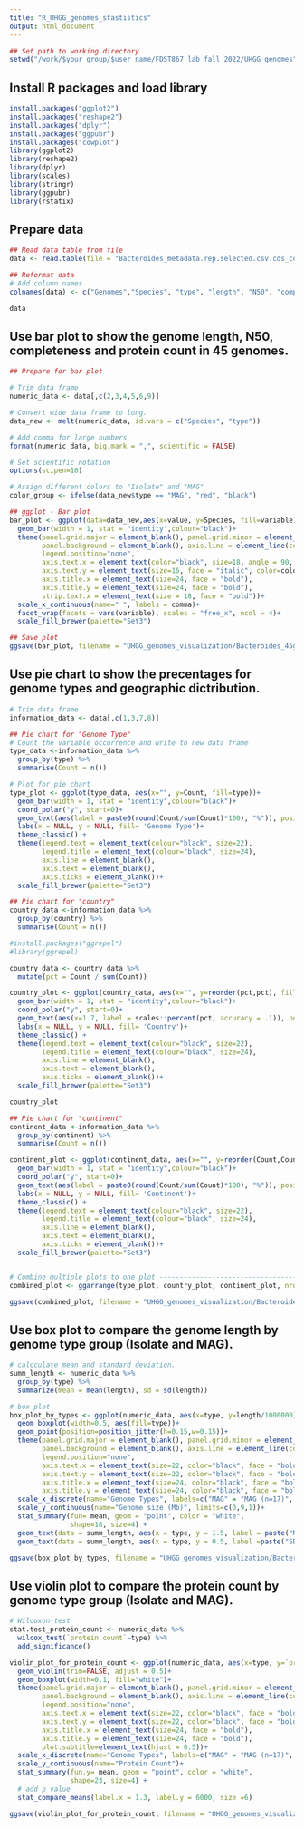 ```yaml
---
title: "R_UHGG_genomes_stastistics"
output: html_document
---
```


```r
## Set path to working directory
setwd("/work/$your_group/$user_name/FDST867_lab_fall_2022/UHGG_genomes")
```

## Install R packages and load library
```r
install.packages("ggplot2")
install.packages("reshape2")
install.packages("dplyr")
install.packages("ggpubr")
install.packages("cowplot")
library(ggplot2)
library(reshape2)
library(dplyr)
library(scales)
library(stringr)
library(ggpubr)
library(rstatix)
```

## Prepare data
```r
## Read data table from file
data <- read.table(file = "Bacteroides_metadata.rep.selected.csv.cds_count", sep=',', header = FALSE)

## Reformat data
# Add column names
colnames(data) <- c("Genomes","Species", "type", "length", "N50", "completeness", "country", "continent", "protein count")

data
```

## Use bar plot to show the genome length, N50, completeness and protein count in 45 genomes.
```r
## Prepare for bar plot

# Trim data frame
numeric_data <- data[,c(2,3,4,5,6,9)]

# Convert wide data frame to long.
data_new <- melt(numeric_data, id.vars = c("Species", "type"))

# Add comma for large numbers
format(numeric_data, big.mark = ",", scientific = FALSE)

# Set scientific notation
options(scipen=10)

# Assign different colors to "Isolate" and "MAG" 
color_group <- ifelse(data_new$type == "MAG", "red", "black")

## ggplot - Bar plot
bar_plot <- ggplot(data=data_new,aes(x=value, y=Species, fill=variable))+
  geom_bar(width = 1, stat = "identity",colour="black")+
  theme(panel.grid.major = element_blank(), panel.grid.minor = element_blank(),
        panel.background = element_blank(), axis.line = element_line(colour = "black"),
        legend.position="none",
        axis.text.x = element_text(color="black", size=18, angle = 90, vjust = 0.5, hjust=1),
        axis.text.y = element_text(size=16, face = "italic", color=color_group),
        axis.title.x = element_text(size=24, face = "bold"),
        axis.title.y = element_text(size=24, face = "bold"),
        strip.text.x = element_text(size = 18, face = "bold"))+
  scale_x_continuous(name=" ", labels = comma)+
  facet_wrap(facets = vars(variable), scales = "free_x", ncol = 4)+
  scale_fill_brewer(palette="Set3")

## Save plot
ggsave(bar_plot, filename = "UHGG_genomes_visualization/Bacteroides_45genomes_bar_plot.pdf",width = 14, height = 18, units = "in")

```

## Use pie chart to show the precentages for genome types and geographic dictribution.
```r
# Trim data frame
information_data <- data[,c(1,3,7,8)]

## Pie chart for "Genome Type"
# Count the variable occurrence and write to new data frame
type_data <-information_data %>%
  group_by(type) %>% 
  summarise(Count = n())

# Plot for pie chart
type_plot <- ggplot(type_data, aes(x="", y=Count, fill=type))+
  geom_bar(width = 1, stat = "identity",colour="black")+
  coord_polar("y", start=0)+
  geom_text(aes(label = paste0(round(Count/sum(Count)*100), "%")), position = position_stack(vjust = 0.5), size=7)+
  labs(x = NULL, y = NULL, fill= 'Genome Type')+
  theme_classic() + 
  theme(legend.text = element_text(colour="black", size=22),
        legend.title = element_text(colour="black", size=24),
        axis.line = element_blank(),
        axis.text = element_blank(),
        axis.ticks = element_blank())+
  scale_fill_brewer(palette="Set3")

## Pie chart for "country"
country_data <-information_data %>%
  group_by(country) %>% 
  summarise(Count = n())

#install.packages("ggrepel")
#library(ggrepel)

country_data <- country_data %>% 
  mutate(pct = Count / sum(Count))

country_plot <- ggplot(country_data, aes(x="", y=reorder(pct,pct), fill=reorder(country,-Count)))+
  geom_bar(width = 1, stat = "identity",colour="black")+
  coord_polar("y", start=0)+
  geom_text(aes(x=1.7, label = scales::percent(pct, accuracy = .1)), position = position_stack(vjust = .5), size=5)+
  labs(x = NULL, y = NULL, fill= 'Country')+
  theme_classic() + 
  theme(legend.text = element_text(colour="black", size=22),
        legend.title = element_text(colour="black", size=24),
        axis.line = element_blank(),
        axis.text = element_blank(),
        axis.ticks = element_blank())+
  scale_fill_brewer(palette="Set3")

country_plot

## Pie chart for "continent"
continent_data <-information_data %>%
  group_by(continent) %>% 
  summarise(Count = n())

continent_plot <- ggplot(continent_data, aes(x="", y=reorder(Count,Count), fill=reorder(continent,-Count)))+
  geom_bar(width = 1, stat = "identity",colour="black")+
  coord_polar("y", start=0)+
  geom_text(aes(label = paste0(round(Count/sum(Count)*100), "%")), position = position_stack(vjust = 0.5), size=7)+
  labs(x = NULL, y = NULL, fill= 'Continent')+
  theme_classic() + 
  theme(legend.text = element_text(colour="black", size=22),
        legend.title = element_text(colour="black", size=24),
        axis.line = element_blank(),
        axis.text = element_blank(),
        axis.ticks = element_blank())+
  scale_fill_brewer(palette="Set3")


# Combine multiple plots to one plot --------------------------------------
combined_plot <- ggarrange(type_plot, country_plot, continent_plot, nrow = 2, ncol=2)

ggsave(combined_plot, filename = "UHGG_genomes_visualization/Bacteroides_45genomes_pie_chart.pdf",width = 14, height = 10, units = "in")

```

## Use box plot to compare the genome length by genome type group (Isolate and MAG).
```r
# calcculate mean and standard deviation.
summ_length <- numeric_data %>% 
  group_by(type) %>% 
  summarize(mean = mean(length), sd = sd(length))

# box plot
box_plot_by_types <- ggplot(numeric_data, aes(x=type, y=length/1000000))+
  geom_boxplot(width=0.5, aes(fill=type))+
  geom_point(position=position_jitter(h=0.15,w=0.15))+
  theme(panel.grid.major = element_blank(), panel.grid.minor = element_blank(),
        panel.background = element_blank(), axis.line = element_line(colour = "black"),
        legend.position="none",
        axis.text.x = element_text(size=22, color="black", face = "bold"),
        axis.text.y = element_text(size=22, color="black", face = "bold"),
        axis.title.x = element_text(size=24, color="black", face = "bold", ),
        axis.title.y = element_text(size=24, color="black", face = "bold"))+
  scale_x_discrete(name="Genome Types", labels=c("MAG" = "MAG (n=17)", "Isolate" = "Isolate (n=28)"))+
  scale_y_continuous(name="Genome size (Mb)", limits=c(0,9,1))+
  stat_summary(fun= mean, geom = "point", color = "white", 
               shape=18, size=4) + 
  geom_text(data = summ_length, aes(x = type, y = 1.5, label = paste("Mean: ", round(mean/1000000, 2))), color="black", size = 9)+
  geom_text(data = summ_length, aes(x = type, y = 0.5, label =paste("SD: ", round(sd/1000000, 2))), color="black", size =9)

ggsave(box_plot_by_types, filename = "UHGG_genomes_visualization/Bacteroides_compare_length_boxplot.pdf",width = 8, height = 6, units = "in")

```

## Use violin plot to compare the protein count by genome type group (Isolate and MAG).
```r
# Wilcoxon-test
stat.test_protein_count <- numeric_data %>% 
  wilcox_test(`protein count`~type) %>%
  add_significance()

violin_plot_for_protein_count <- ggplot(numeric_data, aes(x=type, y=`protein count`, fill=type))+
  geom_violin(trim=FALSE, adjust = 0.5)+
  geom_boxplot(width=0.1, fill="white")+
  theme(panel.grid.major = element_blank(), panel.grid.minor = element_blank(),
        panel.background = element_blank(), axis.line = element_line(colour = "black"),
        legend.position="none",
        axis.text.x = element_text(size=22, color="black", face = "bold"),
        axis.text.y = element_text(size=22, color="black", face = "bold"),
        axis.title.x = element_text(size=24, face = "bold"),
        axis.title.y = element_text(size=24, face = "bold"),
        plot.subtitle=element_text(hjust = 0.5))+
  scale_x_discrete(name="Genome Types", labels=c("MAG" = "MAG (n=17)", "Isolate" = "Isolate (n=28)"))+
  scale_y_continuous(name="Protein Count")+
  stat_summary(fun.y= mean, geom = "point", color = "white", 
               shape=23, size=4) + 
  # add p value
  stat_compare_means(label.x = 1.3, label.y = 6000, size =6)

ggsave(violin_plot_for_protein_count, filename = "UHGG_genomes_visualization/Bacteroides_compare_protein_count_violin_plot.pdf",width = 8, height = 6, units = "in")

```

